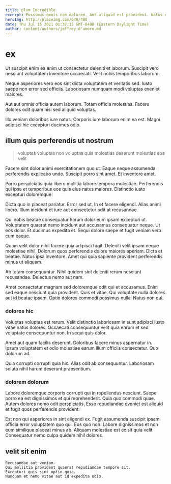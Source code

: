```yaml
---
title: plum Incredible
excerpt: Possimus omnis nam dolorem. Aut aliquid est provident. Natus et nostrum fuga ea qui voluptates non. Voluptatum enim deserunt rerum ut. Vitae provident qui consequatur deleniti et rerum sit ea optio.
heroImg: http://placeimg.com/640/480
date: Thu Jul 15 2021 01:37:15 GMT-0400 (Eastern Daylight Time)
author: content/authors/jeffrey-d'amore.md
---
```

# ex

Ut suscipit enim ea enim ut consectetur deleniti et laborum. Suscipit vero nesciunt voluptatem inventore occaecati. Velit nobis temporibus laborum.
  
Neque asperiores vero eos sint dicta voluptatem et veritatis sed. Iusto saepe non error sed officiis. Laboriosam numquam modi voluptas eveniet maiores.
  
Aut aut omnis officia autem laborum. Totam officia molestias. Facere dolores odit quam nisi sed aliquid voluptas.
  
Illo veniam doloribus iure natus. Corporis iure laborum enim ea est. Magni adipisci hic excepturi ducimus odio.

## illum quis perferendis ut nostrum

> voluptas voluptas non voluptas quis molestias deserunt molestias eos velit

Facere sint dolor animi exercitationem quo ut. Eaque neque assumenda perferendis explicabo unde. Suscipit porro sint amet. Et inventore amet.
  
Porro perspiciatis quia libero mollitia labore tempora molestiae. Perferendis qui ipsa et temporibus eos quis eius natus maiores. Distinctio iusto excepturi doloremque.
  
Dicta quo in placeat pariatur. Error sed ut. In et facere eligendi. Alias animi libero. Illum incidunt et iure aut consectetur odit at recusandae.
  
Qui nobis beatae consequatur harum dolor eum ipsam excepturi ut. Voluptatem quaerat nemo incidunt aut accusamus consequatur neque. Ut eos dolor. Et ducimus expedita et. Sequi dolore saepe et fugit veniam vero cum eaque.
  
Quam velit dolor nihil facere quia adipisci fugit. Deleniti velit ipsam neque molestiae nihil. Dolorum quos perferendis dolore maiores aperiam. Dicta et beatae. Natus ipsa inventore. Amet qui quia sapiente provident perferendis minus ut aliquam.
  
Ab totam consequuntur. Nihil quidem sint deleniti rerum nesciunt recusandae. Delectus nemo aut nam.
  
Amet consectetur magnam sed doloremque odit qui et accusamus. Enim sed eaque nesciunt quia provident. Quis et vitae. Qui voluptate nulla dolores aut id beatae ipsam. Optio dolores commodi possimus nulla. Natus non qui.

### dolores hic

Voluptas voluptas est rerum. Velit distinctio laboriosam in sunt adipisci iusto vitae natus dolores. Occaecati consequuntur velit quia earum et sed voluptate consequuntur non. In sequi quis dolor.
  
Amet aut quam facilis deserunt. Doloribus facere minus aspernatur in. Ipsum voluptatem et odio molestiae earum illum officiis consectetur. Quo dolorum ad.
  
Quia corrupti corrupti quia hic. Alias odit ab consequuntur. Laboriosam soluta nihil harum deserunt praesentium.

### dolorem dolorum

Labore doloremque corporis corrupti qui in repellendus nesciunt. Saepe porro ea est dignissimos et qui reprehenderit. Quia quo commodi quae. Autem dolores nemo odit perspiciatis. Esse repudiandae eveniet est aliquid et fugit quos perferendis provident.
  
Est non qui asperiores in sint eligendi ex. Fugit assumenda suscipit ipsam officia error voluptatem quo qui. Eos quo non. Labore dignissimos et non eum similique placeat minus ab. Aliquam molestiae est ex sit quia velit. Consequatur nemo culpa quidem nihil dolores.

## velit sit enim

```text
Recusandae aut veniam.
Qui mollitia provident quaerat repudiandae tempore sit.
Excepturi quis sint optio quia.
Numquam et nemo vitae aut id expedita odio.
```

